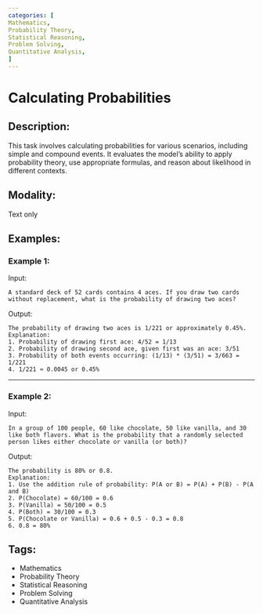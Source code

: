 ```yaml
---
categories: [
Mathematics,
Probability Theory,
Statistical Reasoning,
Problem Solving,
Quantitative Analysis,
]
---
```


# Calculating Probabilities

## Description:
This task involves calculating probabilities for various scenarios, including simple and compound events. It evaluates the model's ability to apply probability theory, use appropriate formulas, and reason about likelihood in different contexts.

## Modality:
Text only

## Examples:

### Example 1:

Input:

```
A standard deck of 52 cards contains 4 aces. If you draw two cards without replacement, what is the probability of drawing two aces?
```

Output:

```
The probability of drawing two aces is 1/221 or approximately 0.45%.
Explanation:
1. Probability of drawing first ace: 4/52 = 1/13
2. Probability of drawing second ace, given first was an ace: 3/51
3. Probability of both events occurring: (1/13) * (3/51) = 3/663 = 1/221
4. 1/221 ≈ 0.0045 or 0.45%
```

---

### Example 2:

Input:

```
In a group of 100 people, 60 like chocolate, 50 like vanilla, and 30 like both flavors. What is the probability that a randomly selected person likes either chocolate or vanilla (or both)?
```

Output:

```
The probability is 80% or 0.8.
Explanation:
1. Use the addition rule of probability: P(A or B) = P(A) + P(B) - P(A and B)
2. P(Chocolate) = 60/100 = 0.6
3. P(Vanilla) = 50/100 = 0.5
4. P(Both) = 30/100 = 0.3
5. P(Chocolate or Vanilla) = 0.6 + 0.5 - 0.3 = 0.8
6. 0.8 = 80%
```

## Tags:
- Mathematics
- Probability Theory
- Statistical Reasoning
- Problem Solving
- Quantitative Analysis